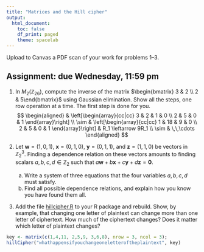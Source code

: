 ```yaml
---
title: "Matrices and the Hill cipher"
output:
  html_document:
    toc: false
    df_print: paged
    theme: spacelab
---
```


Upload to Canvas a PDF scan of your work for problems 1--3. 

## Assignment: due Wednesday, 11:59 pm

1.  In $M_2(\mathbb{Z}_{26})$, compute the inverse of the matrix $\begin{bmatrix} 3 & 2 \\ 2 & 5\end{bmatrix}$ using Gaussian elimination. Show all the steps, one row operation at a time. The first step is done for you.
$$
\begin{aligned}
& 
\left[\begin{array}{cc|cc}
3 & 2 & 1 & 0 \\
2 & 5 & 0 & 1
\end{array}\right] \\
\sim &
\left[\begin{array}{cc|cc}
1 & 18 & 9 & 0 \\
2 & 5 & 0 & 1
\end{array}\right] 
&
R_1 \leftarrow 9R_1 \\
\sim &
\,\,\cdots
\end{aligned}
$$

2.   Let $\mathbf{w} = (1,0,1)$, $\mathbf{x} = (0,1,0)$, $\mathbf{y} = (0,1,1)$, and $\mathbf{z} = (1,1,0)$ be vectors in $\mathbb{Z}_2^3$. Finding a dependence relation on these vectors amounts to finding scalars $a,b,c,d \in \mathbb{Z}_2$ such that
$a\mathbf{w} + b\mathbf{x} + c\mathbf{y} + d\mathbf{z} = \mathbf{0}$.
     a. Write a system of three equations that the four variables $a,b,c,d$ must satisfy.
     b.  Find all possible dependence relations, and explain how you know you have found them all.

3. Add the file [hillcipher.R](../R/hillcipher.R) to your R package and rebuild.  Show, by example, that changing one letter of plaintext can change more than one letter of ciphertext. How much of the ciphertext changes? Does it matter which letter of plaintext changes? 

```r
key <- matrix(c(1,4,11, 2,5,9, 3,6,8), nrow = 3, ncol = 3);
hillCipher("whathappensifyouchangeoneletteroftheplaintext", key)
```

